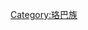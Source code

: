 {{Catnav|頁面分類|...|亚洲民族|中华民族|珞巴族}}
{{Catnav|頁面分類|...|亚洲国家|中国|中华民族|珞巴族}}

[[Category:珞巴族|Category:珞巴族]]